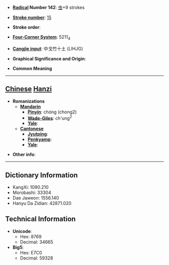 * '''[[Wiktionary:Chinese radical index| Radical]] Number 142''': [[Wiktionary:Chinese radical index 虫|虫]]+9 strokes

* '''[[Wiktionary:Chinese total strokes index|Stroke number]]''': [[Wiktionary:Chinese total strokes index 15|15]]

* '''Stroke order''': 

* '''[[Wiktionary:Chinese four corner index|Four-Corner System]]''': 5211<sub>4</sub>

* '''[[Wiktionary:Chinese Cangjie index|Cangjie input]]''': 中戈竹十土 (LIHJG)

* '''Graphical Significance and Origin''': 

* '''Common Meaning'''

----

== [[Chinese]] [[Hanzi]] ==

* '''Romanizations'''
** '''[[Mandarin]]'''
*** '''[[Pinyin]]''': chóng (chong2)
*** '''[[Wade-Giles]]''': ch'ung<sup>2</sup>
*** '''[[Yale]]''': 
** '''[[Cantonese]]'''
*** '''[[Jyutping]]''':
*** '''[[Penkyamp]]''': 
*** '''[[Yale]]''': 

* '''Other info''': 

----

== Dictionary Information ==

* KangXi: 1090.210
* Morobashi: 33304
* Dae Jaweon: 1556.140
* Hanyu Da Zidian: 42871.020

== Technical Information ==

* '''Unicode''':
** Hex: 8769
** Decimal: 34665
* '''Big5''':
** Hex: E7C0
** Decimal: 59328